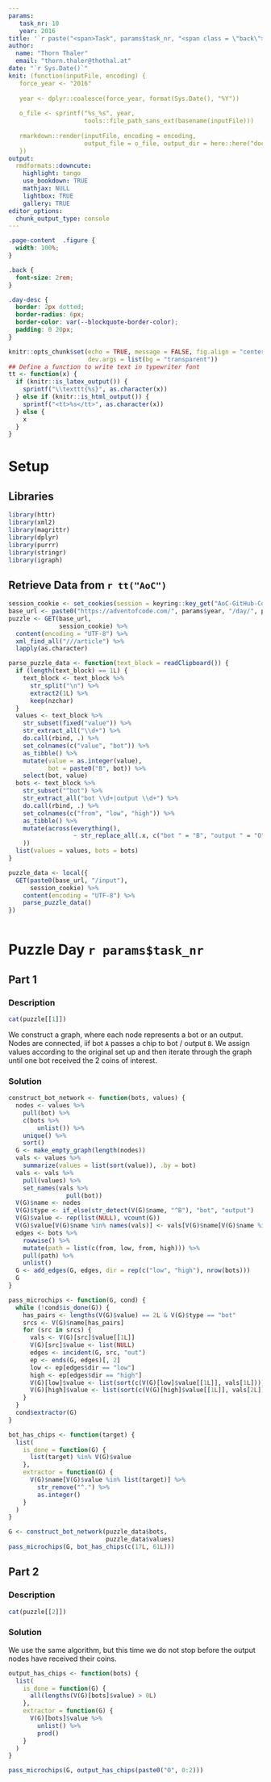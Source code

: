 ```yaml
---
params:
   task_nr: 10
   year: 2016
title: '`r paste("<span>Task", params$task_nr, "<span class = \"back\"><a href = \"index.html\">", fontawesome::fa("home"), "</a></span></span>")`'
author: 
  name: "Thorn Thaler"
  email: "thorn.thaler@thothal.at"
date: "`r Sys.Date()`"
knit: (function(inputFile, encoding) {
   force_year <- "2016"
   
   year <- dplyr::coalesce(force_year, format(Sys.Date(), "%Y"))
   
   o_file <- sprintf("%s_%s", year, 
                     tools::file_path_sans_ext(basename(inputFile)))
                     
   rmarkdown::render(inputFile, encoding = encoding, 
                     output_file = o_file, output_dir = here::here("docs"))
   })
output: 
  rmdformats::downcute:
    highlight: tango
    use_bookdown: TRUE
    mathjax: NULL
    lightbox: TRUE
    gallery: TRUE
editor_options: 
  chunk_output_type: console
---
```


```css
.page-content  .figure {
  width: 100%;
}

.back {
  font-size: 2rem;
}

.day-desc {
  border: 2px dotted;
  border-radius: 6px;
  border-color: var(--blockquote-border-color);
  padding: 0 20px;
}
```


```r
knitr::opts_chunk$set(echo = TRUE, message = FALSE, fig.align = "center",
                      dev.args = list(bg = "transparent"))
## Define a function to write text in typewriter font
tt <- function(x) {
  if (knitr::is_latex_output()) {
    sprintf("\\texttt{%s}", as.character(x))
  } else if (knitr::is_html_output()) {
    sprintf("<tt>%s</tt>", as.character(x))
  } else {
    x
  }
}
```

# Setup

## Libraries

```r
library(httr)
library(xml2)
library(magrittr)
library(dplyr)
library(purrr)
library(stringr)
library(igraph)
```

## Retrieve Data from `r tt("AoC")`


```r
session_cookie <- set_cookies(session = keyring::key_get("AoC-GitHub-Cookie"))
base_url <- paste0("https://adventofcode.com/", params$year, "/day/", params$task_nr)
puzzle <- GET(base_url,
              session_cookie) %>% 
  content(encoding = "UTF-8") %>% 
  xml_find_all("///article") %>% 
  lapply(as.character)

parse_puzzle_data <- function(text_block = readClipboard()) {
  if (length(text_block) == 1L) {
    text_block <- text_block %>% 
      str_split("\n") %>% 
      extract2(1L) %>% 
      keep(nzchar)
  }
  values <- text_block %>% 
    str_subset(fixed("value")) %>% 
    str_extract_all("\\d+") %>% 
    do.call(rbind, .) %>% 
    set_colnames(c("value", "bot")) %>% 
    as_tibble() %>% 
    mutate(value = as.integer(value),
           bot = paste0("B", bot)) %>% 
    select(bot, value)
  bots <- text_block %>% 
    str_subset("^bot") %>% 
    str_extract_all("bot \\d+|output \\d+") %>% 
    do.call(rbind, .) %>% 
    set_colnames(c("from", "low", "high")) %>% 
    as_tibble() %>% 
    mutate(across(everything(), 
                  ~ str_replace_all(.x, c("bot " = "B", "output " = "O"))
    ))
  list(values = values, bots = bots)
}

puzzle_data <- local({
  GET(paste0(base_url, "/input"),
      session_cookie) %>% 
    content(encoding = "UTF-8") %>% 
    parse_puzzle_data()
})
```

```r
```

# Puzzle Day `r params$task_nr`

## Part 1

### Description

```r
cat(puzzle[[1]])
```

We construct a graph, where each node represents a bot or an output. Nodes are connected, 
iif bot `A` passes a chip to bot / output `B`. We assign values according to the original 
set up and then iterate through the graph until one bot received the 2 coins of interest. 

### Solution

```r
construct_bot_network <- function(bots, values) {
  nodes <- values %>% 
    pull(bot) %>% 
    c(bots %>% 
        unlist()) %>% 
    unique() %>% 
    sort()
  G <- make_empty_graph(length(nodes))
  vals <- values %>% 
    summarize(values = list(sort(value)), .by = bot)
  vals <- vals %>% 
    pull(values) %>% 
    set_names(vals %>% 
                pull(bot))
  V(G)$name <- nodes
  V(G)$type <- if_else(str_detect(V(G)$name, "^B"), "bot", "output")
  V(G)$value <- rep(list(NULL), vcount(G))
  V(G)$value[V(G)$name %in% names(vals)] <- vals[V(G)$name[V(G)$name %in% names(vals)]]
  edges <- bots %>% 
    rowwise() %>% 
    mutate(path = list(c(from, low, from, high))) %>% 
    pull(path) %>% 
    unlist()
  G <- add_edges(G, edges, dir = rep(c("low", "high"), nrow(bots)))
  G
}

pass_microchips <- function(G, cond) {
  while (!cond$is_done(G)) {
    has_pairs <- lengths(V(G)$value) == 2L & V(G)$type == "bot"
    srcs <- V(G)$name[has_pairs]
    for (src in srcs) {
      vals <- V(G)[src]$value[[1L]]
      V(G)[src]$value <- list(NULL)
      edges <- incident(G, src, "out")
      ep <- ends(G, edges)[, 2]
      low <- ep[edges$dir == "low"]
      high <- ep[edges$dir == "high"]
      V(G)[low]$value <- list(sort(c(V(G)[low]$value[[1L]], vals[1L])))
      V(G)[high]$value <- list(sort(c(V(G)[high]$value[[1L]], vals[2L])))
    }
  }
  cond$extractor(G)
}

bot_has_chips <- function(target) {
  list(
    is_done = function(G) {
      list(target) %in% V(G)$value
    },
    extractor = function(G) {
      V(G)$name[V(G)$value %in% list(target)] %>% 
        str_remove("^.") %>% 
        as.integer()
    }
  )
}

G <- construct_bot_network(puzzle_data$bots,
                           puzzle_data$values)
pass_microchips(G, bot_has_chips(c(17L, 61L)))
```

## Part 2

### Description

```r
cat(puzzle[[2]])
```

### Solution

We use the same algorithm, but this time we do not stop before the output nodes have
received their coins.

```r
output_has_chips <- function(bots) {
  list(
    is_done = function(G) {
      all(lengths(V(G)[bots]$value) > 0L)
    },
    extractor = function(G) {
      V(G)[bots]$value %>% 
        unlist() %>% 
        prod()
    }
  )
}

pass_microchips(G, output_has_chips(paste0("O", 0:2)))
```
